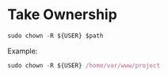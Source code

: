 # Take Ownership
```js
sudo chown -R ${USER} $path
```

Example:
```js
sudo chown -R ${USER} /home/var/www/project
```
